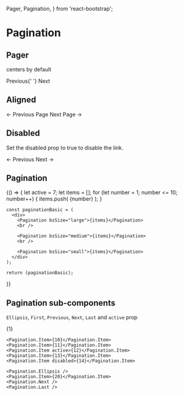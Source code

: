   Pager, Pagination,
} from 'react-bootstrap';

<PlayGroundCustomProps />

# Pagination

## Pager
centers by default

<Playground>
  <Pager>
    <Pager.Item href="#">Previous</Pager.Item>{' '}
    <Pager.Item href="#">Next</Pager.Item>
  </Pager>
</Playground>

## Aligned

<Playground>
  <Pager>
    <Pager.Item previous href="#">
      &larr; Previous Page
    </Pager.Item>
    <Pager.Item next href="#">
      Next Page &rarr;
    </Pager.Item>
  </Pager>
</Playground>

## Disabled

Set the disabled prop to true to disable the link.

<Playground>
  <Pager>
    <Pager.Item previous href="#">
      &larr; Previous
    </Pager.Item>
    <Pager.Item disabled next href="#">
      Next &rarr;
    </Pager.Item>
  </Pager>
</Playground>

## Pagination

<Playground>
  {() => {
    let active = 7;
    let items = [];
    for (let number = 1; number <= 10; number++) {
      items.push(
        <Pagination.Item key={number + '-key'} active={number === active}>{number}</Pagination.Item>
      );
    }

    const paginationBasic = (
      <div>
        <Pagination bsSize="large">{items}</Pagination>
        <br />

        <Pagination bsSize="medium">{items}</Pagination>
        <br />

        <Pagination bsSize="small">{items}</Pagination>
      </div>
    );

    return (paginationBasic);
  }}
</Playground>

## Pagination sub-components

`Ellipsis`, `First`, `Previous`, `Next`, `Last` and `active` prop

<Playground>
  <Pagination>
    <Pagination.First />
    <Pagination.Prev />
    <Pagination.Item>{1}</Pagination.Item>
    <Pagination.Ellipsis />

    <Pagination.Item>{10}</Pagination.Item>
    <Pagination.Item>{11}</Pagination.Item>
    <Pagination.Item active>{12}</Pagination.Item>
    <Pagination.Item>{13}</Pagination.Item>
    <Pagination.Item disabled>{14}</Pagination.Item>

    <Pagination.Ellipsis />
    <Pagination.Item>{20}</Pagination.Item>
    <Pagination.Next />
    <Pagination.Last />
  </Pagination>
</Playground>
